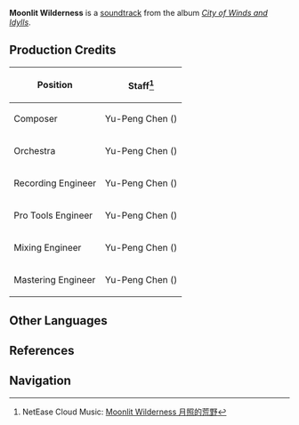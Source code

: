 {{Soundtrack Infobox
|title          =
|image          = City of Winds and Idylls.png
|album          = City of Winds and Idylls
|disc           = 2
|number         = 44
|featured       =
|featured2      =
|featured3      =
|featured_disc  =
|featured_disc2 =
|featured_disc3 =
|youtube_id     = aeEkatw2Heg
|youtube_time   = 1335
|spotify_id     = 6I2g7kYpitz7ffCH5EuwC2
|played_in      = Mondstadt
|during         = [[Mondstadt]] (Night)
|domain         =
|previous       = Awaiting the Future
|next           = A New Day with Hope
}}
'''Moonlit Wilderness''' is a [[soundtrack]] from the album ''[[City of Winds and Idylls]]''.

==Production Credits==
{| class="wikitable" style="text-align:left; height:0.5em"
! Position
! Staff<ref>NetEase Cloud Music: [https://music.163.com/#/song?id=1481390646 Moonlit Wilderness 月照的荒野]</ref>
|-
! Composer
| Yu-Peng Chen ({{Lang|zh=陈致逸|mini=1}})
|-
! Orchestra
| Yu-Peng Chen ({{Lang|zh=陈致逸|mini=1}})
|-
! Recording Engineer
| Yu-Peng Chen ({{Lang|zh=陈致逸|mini=1}})
|-
! Pro Tools Engineer
| Yu-Peng Chen ({{Lang|zh=陈致逸|mini=1}})
|-
! Mixing Engineer
| Yu-Peng Chen ({{Lang|zh=陈致逸|mini=1}})
|-
! Mastering Engineer
| Yu-Peng Chen ({{Lang|zh=陈致逸|mini=1}})
|}

==Other Languages==
{{Other Languages|default_hidden = 1
|en      = Moonlit Wilderness
|zhs     = 月照的荒野
|zhs_rm  = Yuèzhào de Huāngyě
|zht     = 月照的荒野
|zht_rm  = Yuèzhào de Huāngyě
|ja      = 月光が照らす荒野
|ja_rm   = Gekkou ga Terasu Kouya
}}

==References==
{{Reflist}}

==Navigation==
{{Soundtrack Navbox|City of Winds and Idylls}}